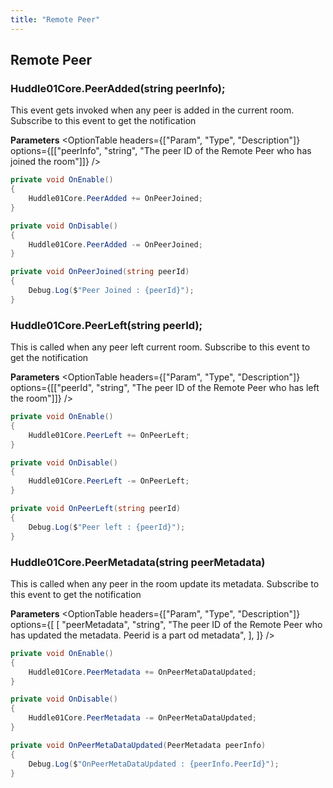 ```yaml
---
title: "Remote Peer"
---
```



## Remote Peer

### Huddle01Core.PeerAdded(string peerInfo);

This event gets invoked when any peer is added in the current room. Subscribe to this event to get the notification

**Parameters**
<OptionTable
  headers={["Param", "Type", "Description"]}
  options={[["peerInfo", "string", "The peer ID of the Remote Peer who has joined the room"]]}
/>

```csharp filename=".csharp"
private void OnEnable()
{
    Huddle01Core.PeerAdded += OnPeerJoined;
}    

private void OnDisable()
{
    Huddle01Core.PeerAdded -= OnPeerJoined;
}

private void OnPeerJoined(string peerId)
{
    Debug.Log($"Peer Joined : {peerId}");
}

```


### Huddle01Core.PeerLeft(string peerId);

This is called when any peer left current room. Subscribe to this event to get the notification

**Parameters**
<OptionTable
  headers={["Param", "Type", "Description"]}
  options={[["peerId", "string", "The peer ID of the Remote Peer who has left the room"]]}
/>

```csharp filename=".csharp"
private void OnEnable()
{
    Huddle01Core.PeerLeft += OnPeerLeft;
}    

private void OnDisable()
{
    Huddle01Core.PeerLeft -= OnPeerLeft;
}

private void OnPeerLeft(string peerId)
{
    Debug.Log($"Peer left : {peerId}");
}

```

### Huddle01Core.PeerMetadata(string peerMetadata)

This is called when any peer in the room update its metadata. Subscribe to this event to get the notification

**Parameters**
<OptionTable
  headers={["Param", "Type", "Description"]}
  options={[
    [
      "peerMetadata",
      "string",
      "The peer ID of the Remote Peer who has updated the metadata. Peerid is a part od metadata",
    ],
  ]}
/>

```csharp filename=".csharp"
private void OnEnable()
{
    Huddle01Core.PeerMetadata += OnPeerMetaDataUpdated;
}    

private void OnDisable()
{
    Huddle01Core.PeerMetadata -= OnPeerMetaDataUpdated;
}

private void OnPeerMetaDataUpdated(PeerMetadata peerInfo)
{
    Debug.Log($"OnPeerMetaDataUpdated : {peerInfo.PeerId}");
}

```